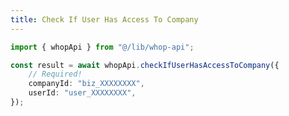 ```yaml
---
title: Check If User Has Access To Company
---
```


```typescript
import { whopApi } from "@/lib/whop-api";

const result = await whopApi.checkIfUserHasAccessToCompany({
	// Required!
	companyId: "biz_XXXXXXXX",
	userId: "user_XXXXXXXX",
});

```
